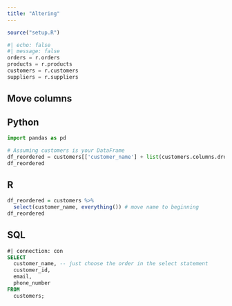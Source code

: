 ```yaml
---
title: "Altering"
---
```

```r
source("setup.R")
```

```python
#| echo: false
#| message: false
orders = r.orders
products = r.products
customers = r.customers
suppliers = r.suppliers
```

## Move columns 

::: {.panel-tabset}
## Python

```python
import pandas as pd

# Assuming customers is your DataFrame
df_reordered = customers[['customer_name'] + list(customers.columns.drop('customer_name'))]
df_reordered
```

## R

```r

df_reordered = customers %>% 
  select(customer_name, everything()) # move name to beginning
df_reordered
```

## SQL

```sql
#| connection: con
SELECT
  customer_name, -- just choose the order in the select statement
  customer_id,
  email,
  phone_number
FROM 
  customers;
```
:::
